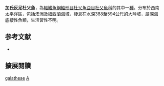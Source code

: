 {{Speciesbox
| name = 加氏反足杜父魚
| image = 
| image_width = 250px
| status = LC
| status_system = IUCN3.1
| genus = Antipodocottus
| species = galatheae
| authority = [[Bolin|Bolin]], 1952
| synonyms = 
}}
'''加氏反足杜父魚'''，為[[輻鰭魚綱|輻鰭魚綱]][[鮋形目|鮋形目]][[杜父魚亞目|杜父魚亞目]][[杜父魚科|杜父魚科]]的其中一[[種|種]]。分布於西南[[太平洋|太平洋]]區，包括[[澳洲|澳洲]]及[[紐西蘭|紐西蘭]]海域，棲息在水深388至594公尺的大陸坡，屬深海底棲性魚類，生活習性不明。

== 参考文献 ==
*{{FishBase_species|genus=Antipodocottus|species=galatheae|year=2011|month=12}}

== 擴展閱讀 ==
{{refbegin}}
{{wikispecies-inline|Antipodocottus galatheae|加氏反足杜父魚}}
{{refend}}
{{Taxonbar|from=Q1823629}}

[[Category:反足杜父魚屬|galatheae]]
[[Category:1952年描述的鱼类|A]]


{{鮋形目小作品}}